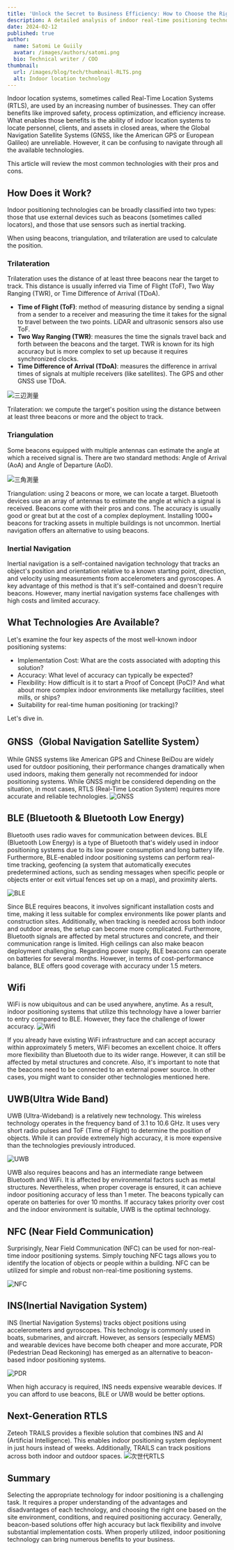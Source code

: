 ```yaml
---
title: 'Unlock the Secret to Business Efficiency: How to Choose the Right Indoor Location System'
description: A detailed analysis of indoor real-time positioning technologies from cost and accuracy perspectives.
date: 2024-02-12
published: true
author:
  name: Satomi Le Guiily
  avatar: /images/authors/satomi.png
  bio: Technical writer / COO
thumbnail:
  url: /images/blog/tech/thumbnail-RLTS.png
  alt: Indoor location technology
---
```


Indoor location systems, sometimes called Real-Time Location Systems (RTLS), are used by an increasing number of businesses. They can offer benefits like improved safety, process optimization, and efficiency increase. What enables those benefits is the ability of indoor location systems to locate personnel, clients, and assets in closed areas, where the Global Navigation Satellite Systems (GNSS, like the American GPS or European Galileo) are unreliable. However, it can be confusing to navigate through all the available technologies.

This article will review the most common technologies with their pros and cons.

## How Does it Work?

Indoor positioning technologies can be broadly classified into two types: those that use external devices such as beacons (sometimes called locators), and those that use sensors such as inertial tracking.

When using beacons, triangulation, and trilateration are used to calculate the position.

### Trilateration

Trilateration uses the distance of at least three beacons near the target to track. This distance is usually inferred via Time of Flight (ToF), Two Way Ranging (TWR), or Time Difference of Arrival (TDoA).

- **Time of Flight (ToF)**: method of measuring distance by sending a signal from a sender to a receiver and measuring the time it takes for the signal to travel between the two points. LiDAR and ultrasonic sensors also use ToF.
- **Two Way Ranging (TWR)**: measures the time the signals travel back and forth between the beacons and the target. TWR is known for its high accuracy but is more complex to set up because it requires synchronized clocks.
- **Time Difference of Arrival (TDoA)**: measures the difference in arrival times of signals at multiple receivers (like satellites). The GPS and other GNSS use TDoA.

![三辺測量](/images/blog/tech/sanpen.png)

Trilateration: we compute the target's position using the distance between at least three beacons or more and the object to track.

### Triangulation

Some beacons equipped with multiple antennas can estimate the angle at which a received signal is. There are two standard methods: Angle of Arrival (AoA) and Angle of Departure (AoD).

![三角測量](/images/blog/tech/sankaku.png)

Triangulation: using 2 beacons or more, we can locate a target. Bluetooth devices use an array of antennas to estimate the angle at which a signal is received.
Beacons come with their pros and cons. The accuracy is usually good or great but at the cost of a complex deployment. Installing 1000+ beacons for tracking assets in multiple buildings is not uncommon. Inertial navigation offers an alternative to using beacons.

### Inertial Navigation

Inertial navigation is a self-contained navigation technology that tracks an object's position and orientation relative to a known starting point, direction, and velocity using measurements from accelerometers and gyroscopes. A key advantage of this method is that it's self-contained and doesn't require beacons. However, many inertial navigation systems face challenges with high costs and limited accuracy.

## What Technologies Are Available?

Let's examine the four key aspects of the most well-known indoor positioning systems:

- Implementation Cost: What are the costs associated with adopting this solution?
- Accuracy: What level of accuracy can typically be expected?
- Flexibility: How difficult is it to start a Proof of Concept (PoC)? And what about more complex indoor environments like metallurgy facilities, steel mills, or ships?
- Suitability for real-time human positioning (or tracking)?

Let's dive in.

## GNSS（Global Navigation Satellite System）

While GNSS systems like American GPS and Chinese BeiDou are widely used for outdoor positioning, their performance changes dramatically when used indoors, making them generally not recommended for indoor positioning systems. While GNSS might be considered depending on the situation, in most cases, RTLS (Real-Time Location System) requires more accurate and reliable technologies.
![GNSS](/images/blog/tech/1.png)

## BLE (Bluetooth & Bluetooth Low Energy)

Bluetooth uses radio waves for communication between devices. BLE (Bluetooth Low Energy) is a type of Bluetooth that's widely used in indoor positioning systems due to its low power consumption and long battery life. Furthermore, BLE-enabled indoor positioning systems can perform real-time tracking, geofencing (a system that automatically executes predetermined actions, such as sending messages when specific people or objects enter or exit virtual fences set up on a map), and proximity alerts.

![BLE](/images/blog/tech/2.png)

Since BLE requires beacons, it involves significant installation costs and time, making it less suitable for complex environments like power plants and construction sites. Additionally, when tracking is needed across both indoor and outdoor areas, the setup can become more complicated. Furthermore, Bluetooth signals are affected by metal structures and concrete, and their communication range is limited. High ceilings can also make beacon deployment challenging. Regarding power supply, BLE beacons can operate on batteries for several months. However, in terms of cost-performance balance, BLE offers good coverage with accuracy under 1.5 meters.
## Wifi

WiFi is now ubiquitous and can be used anywhere, anytime. As a result, indoor positioning systems that utilize this technology have a lower barrier to entry compared to BLE. However, they face the challenge of lower accuracy.
![Wifi](/images/blog/tech/3.png)

If you already have existing WiFi infrastructure and can accept accuracy within approximately 5 meters, WiFi becomes an excellent choice. It offers more flexibility than Bluetooth due to its wider range. However, it can still be affected by metal structures and concrete. Also, it's important to note that the beacons need to be connected to an external power source. In other cases, you might want to consider other technologies mentioned here.
## UWB(Ultra Wide Band)

UWB (Ultra-Wideband) is a relatively new technology. This wireless technology operates in the frequency band of 3.1 to 10.6 GHz. It uses very short radio pulses and ToF (Time of Flight) to determine the position of objects. While it can provide extremely high accuracy, it is more expensive than the technologies previously introduced.

![UWB](/images/blog/tech/4.png)

UWB also requires beacons and has an intermediate range between Bluetooth and WiFi. It is affected by environmental factors such as metal structures. Nevertheless, when proper coverage is ensured, it can achieve indoor positioning accuracy of less than 1 meter. The beacons typically can operate on batteries for over 10 months. If accuracy takes priority over cost and the indoor environment is suitable, UWB is the optimal technology.

## NFC (Near Field Communication)

Surprisingly, Near Field Communication (NFC) can be used for non-real-time indoor positioning systems. Simply touching NFC tags allows you to identify the location of objects or people within a building. NFC can be utilized for simple and robust non-real-time positioning systems.

![NFC](/images/blog/tech/5.png)

## INS(Inertial Navigation System)

INS (Inertial Navigation Systems) tracks object positions using accelerometers and gyroscopes. This technology is commonly used in boats, submarines, and aircraft. However, as sensors (especially MEMS) and wearable devices have become both cheaper and more accurate, PDR (Pedestrian Dead Reckoning) has emerged as an alternative to beacon-based indoor positioning systems.

![PDR](/images/blog/tech/6.png)

When high accuracy is required, INS needs expensive wearable devices. If you can afford to use beacons, BLE or UWB would be better options.

## Next-Generation RTLS

Zeteoh TRAILS provides a flexible solution that combines INS and AI (Artificial Intelligence). This enables indoor positioning system deployment in just hours instead of weeks. Additionally, TRAILS can track positions across both indoor and outdoor spaces.
![次世代RTLS](/images/blog/tech/7.png)

## Summary

Selecting the appropriate technology for indoor positioning is a challenging task. It requires a proper understanding of the advantages and disadvantages of each technology, and choosing the right one based on the site environment, conditions, and required positioning accuracy. Generally, beacon-based solutions offer high accuracy but lack flexibility and involve substantial implementation costs. When properly utilized, indoor positioning technology can bring numerous benefits to your business.
